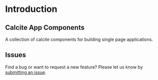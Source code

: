 <Meta title="Overview|Introduction" />

# Introduction

## Calcite App Components

A collection of calcite components for building single page applications.

## Issues

Find a bug or want to request a new feature? Please let us know by [submitting an issue](https://github.com/Esri/calcite-app-components/issues/new/choose).
